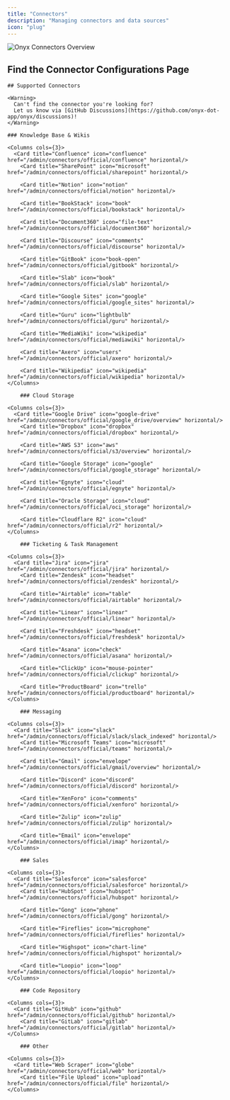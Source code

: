 ```yaml
---
title: "Connectors"
description: "Managing connectors and data sources"
icon: "plug"
---
```


<img class="rounded-2xl" src="/assets/overview/GENERIC_PLACEHOLDER.png" alt="Onyx Connectors Overview" />

## Find the Connector Configurations Page

<Steps>
  <Step title="1. Click on your Profile Picture"/>
    <Step title="2. Click on 'Admin Console'"/>
    <Step title="3. Click on 'Connectors'"/>
</Steps>

    ## Supported Connectors

    <Warning>
      Can't find the connector you're looking for?
      Let us know via [GitHub Discussions](https://github.com/onyx-dot-app/onyx/discussions)!
    </Warning>

    ### Knowledge Base & Wikis

    <Columns cols={3}>
      <Card title="Confluence" icon="confluence" href="/admin/connectors/official/confluence" horizontal/>
        <Card title="SharePoint" icon="microsoft" href="/admin/connectors/official/sharepoint" horizontal/>

        <Card title="Notion" icon="notion" href="/admin/connectors/official/notion" horizontal/>

        <Card title="BookStack" icon="book" href="/admin/connectors/official/bookstack" horizontal/>

        <Card title="Document360" icon="file-text" href="/admin/connectors/official/document360" horizontal/>

        <Card title="Discourse" icon="comments" href="/admin/connectors/official/discourse" horizontal/>

        <Card title="GitBook" icon="book-open" href="/admin/connectors/official/gitbook" horizontal/>

        <Card title="Slab" icon="book" href="/admin/connectors/official/slab" horizontal/>

        <Card title="Google Sites" icon="google" href="/admin/connectors/official/google_sites" horizontal/>

        <Card title="Guru" icon="lightbulb" href="/admin/connectors/official/guru" horizontal/>

        <Card title="MediaWiki" icon="wikipedia" href="/admin/connectors/official/mediawiki" horizontal/>

        <Card title="Axero" icon="users" href="/admin/connectors/official/axero" horizontal/>

        <Card title="Wikipedia" icon="wikipedia" href="/admin/connectors/official/wikipedia" horizontal/>
    </Columns>

        ### Cloud Storage

    <Columns cols={3}>
      <Card title="Google Drive" icon="google-drive" href="/admin/connectors/official/google_drive/overview" horizontal/>
        <Card title="Dropbox" icon="dropbox" href="/admin/connectors/official/dropbox" horizontal/>

        <Card title="AWS S3" icon="aws" href="/admin/connectors/official/s3/overview" horizontal/>

        <Card title="Google Storage" icon="google" href="/admin/connectors/official/google_storage" horizontal/>

        <Card title="Egnyte" icon="cloud" href="/admin/connectors/official/egnyte" horizontal/>

        <Card title="Oracle Storage" icon="cloud" href="/admin/connectors/official/oci_storage" horizontal/>

        <Card title="Cloudflare R2" icon="cloud" href="/admin/connectors/official/r2" horizontal/>
    </Columns>

        ### Ticketing & Task Management

    <Columns cols={3}>
      <Card title="Jira" icon="jira" href="/admin/connectors/official/jira" horizontal/>
        <Card title="Zendesk" icon="headset" href="/admin/connectors/official/zendesk" horizontal/>

        <Card title="Airtable" icon="table" href="/admin/connectors/official/airtable" horizontal/>

        <Card title="Linear" icon="linear" href="/admin/connectors/official/linear" horizontal/>

        <Card title="Freshdesk" icon="headset" href="/admin/connectors/official/freshdesk" horizontal/>

        <Card title="Asana" icon="check" href="/admin/connectors/official/asana" horizontal/>

        <Card title="ClickUp" icon="mouse-pointer" href="/admin/connectors/official/clickup" horizontal/>

        <Card title="ProductBoard" icon="trello" href="/admin/connectors/official/productboard" horizontal/>
    </Columns>

        ### Messaging

    <Columns cols={3}>
      <Card title="Slack" icon="slack" href="/admin/connectors/official/slack/slack_indexed" horizontal/>
        <Card title="Microsoft Teams" icon="microsoft" href="/admin/connectors/official/teams" horizontal/>

        <Card title="Gmail" icon="envelope" href="/admin/connectors/official/gmail/overview" horizontal/>

        <Card title="Discord" icon="discord" href="/admin/connectors/official/discord" horizontal/>

        <Card title="XenForo" icon="comments" href="/admin/connectors/official/xenforo" horizontal/>

        <Card title="Zulip" icon="zulip" href="/admin/connectors/official/zulip" horizontal/>

        <Card title="Email" icon="envelope" href="/admin/connectors/official/imap" horizontal/>
    </Columns>

        ### Sales

    <Columns cols={3}>
      <Card title="Salesforce" icon="salesforce" href="/admin/connectors/official/salesforce" horizontal/>
        <Card title="HubSpot" icon="hubspot" href="/admin/connectors/official/hubspot" horizontal/>

        <Card title="Gong" icon="phone" href="/admin/connectors/official/gong" horizontal/>

        <Card title="Fireflies" icon="microphone" href="/admin/connectors/official/fireflies" horizontal/>

        <Card title="Highspot" icon="chart-line" href="/admin/connectors/official/highspot" horizontal/>

        <Card title="Loopio" icon="loop" href="/admin/connectors/official/loopio" horizontal/>
    </Columns>

        ### Code Repository

    <Columns cols={3}>
      <Card title="GitHub" icon="github" href="/admin/connectors/official/github" horizontal/>
        <Card title="GitLab" icon="gitlab" href="/admin/connectors/official/gitlab" horizontal/>
    </Columns>

        ### Other

    <Columns cols={3}>
      <Card title="Web Scraper" icon="globe" href="/admin/connectors/official/web" horizontal/>
        <Card title="File Upload" icon="upload" href="/admin/connectors/official/file" horizontal/>
    </Columns>
